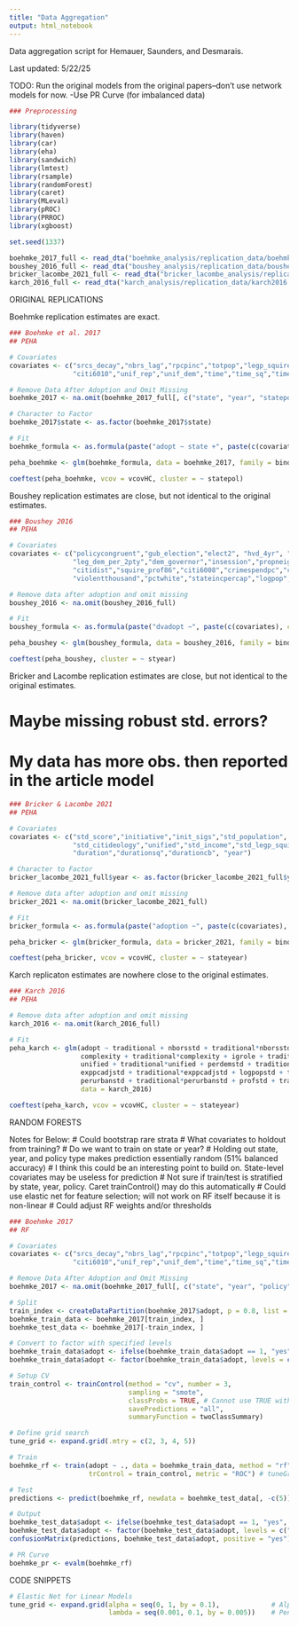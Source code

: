 ```yaml
---
title: "Data Aggregation"
output: html_notebook
---
```


Data aggregation script for Hemauer, Saunders, and Desmarais.

Last updated: 5/22/25

TODO: Run the original models from the original papers--don't use network models for now.
  -Use PR Curve (for imbalanced data)

```r

### Preprocessing

library(tidyverse)
library(haven)
library(car)
library(eha)
library(sandwich)
library(lmtest)
library(rsample)
library(randomForest)
library(caret)
library(MLeval)
library(pROC)
library(PRROC)
library(xgboost)

set.seed(1337)

boehmke_2017_full <- read_dta("boehmke_analysis/replication_data/boehmke2017.dta")
boushey_2016_full <- read_dta("boushey_analysis/replication_data/boushey2016.dta")
bricker_lacombe_2021_full <- read_dta("bricker_lacombe_analysis/replication_data/monadic_analysis_largen.dta")
karch_2016_full <- read_dta("karch_analysis/replication_data/karch2016.dta")

```

ORIGINAL REPLICATIONS


Boehmke replication estimates are exact.

```r

### Boehmke et al. 2017 
## PEHA

# Covariates
covariates <- c("srcs_decay","nbrs_lag","rpcpinc","totpop","legp_squire",
                "citi6010","unif_rep","unif_dem","time","time_sq","time_cube")

# Remove Data After Adoption and Omit Missing
boehmke_2017 <- na.omit(boehmke_2017_full[, c("state", "year", "statepol", "adopt", covariates)])

# Character to Factor
boehmke_2017$state <- as.factor(boehmke_2017$state)

# Fit
boehmke_formula <- as.formula(paste("adopt ~ state +", paste(c(covariates), collapse = "+")))

peha_boehmke <- glm(boehmke_formula, data = boehmke_2017, family = binomial)

coeftest(peha_boehmke, vcov = vcovHC, cluster = ~ statepol)

```


Boushey replication estimates are close, but not identical to the original estimates. 

```r

### Boushey 2016 
## PEHA

# Covariates
covariates <- c("policycongruent","gub_election","elect2", "hvd_4yr", "fedcrime",
                "leg_dem_per_2pty","dem_governor","insession","propneighpol",
                "citidist","squire_prof86","citi6008","crimespendpc","crimespendpcsq",
                "violentthousand","pctwhite","stateincpercap","logpop","counter","counter2","counter3")

# Remove data after adoption and omit missing
boushey_2016 <- na.omit(boushey_2016_full)

# Fit
boushey_formula <- as.formula(paste("dvadopt ~", paste(c(covariates), collapse = "+")))

peha_boushey <- glm(boushey_formula, data = boushey_2016, family = binomial)

coeftest(peha_boushey, cluster = ~ styear)

```


Bricker and Lacombe replication estimates are close, but not identical to the original estimates. 

# Maybe missing robust std. errors?
# My data has more obs. then reported in the article model

```r

### Bricker & Lacombe 2021
## PEHA

# Covariates
covariates <- c("std_score","initiative","init_sigs","std_population",
                "std_citideology","unified","std_income","std_legp_squire",
                "duration","durationsq","durationcb", "year")

# Character to Factor
bricker_lacombe_2021_full$year <- as.factor(bricker_lacombe_2021_full$year)

# Remove data after adoption and omit missing
bricker_2021 <- na.omit(bricker_lacombe_2021_full)

# Fit
bricker_formula <- as.formula(paste("adoption ~", paste(c(covariates), collapse = "+")))

peha_bricker <- glm(bricker_formula, data = bricker_2021, family = binomial)

coeftest(peha_bricker, vcov = vcovHC, cluster = ~ stateyear)

```


Karch replicaton estimates are nowhere close to the original estimates.

```r

### Karch 2016
## PEHA

# Remove data after adoption and omit missing
karch_2016 <- na.omit(karch_2016_full)

# Fit
peha_karch <- glm(adopt ~ traditional + nborsstd + traditional*nborsstd+prevadoptstd + traditional*prevadoptstd + 
                  complexity + traditional*complexity + igrole + traditional*igrole + regov + traditional*regov + 
                  unified + traditional*unified + perdemstd + traditional*perdemstd + incpcadjstd + traditional*incpcadjstd + 
                  exppcadjstd + traditional*exppcadjstd + logpopstd + traditional*logpopstd + collegstd + traditional*collegstd + 
                  perurbanstd + traditional*perurbanstd + profstd + traditional*profstd,  
                  data = karch_2016) 

coeftest(peha_karch, vcov = vcovHC, cluster = ~ stateyear)

```

RANDOM FORESTS

Notes for Below:
  # Could bootstrap rare strata
  # What covariates to holdout from training?
    # Do we want to train on state or year?
      # Holding out state, year, and policy type makes prediction essentially random (51% balanced accuracy)
      # I think this could be an interesting point to build on. State-level covariates may be useless for prediction
  # Not sure if train/test is stratified by state, year, policy. Caret trainControl() may do this automatically
  # Could use elastic net for feature selection; will not work on RF itself because it is non-linear
  # Could adjust RF weights and/or thresholds

```r

### Boehmke 2017 
## RF

# Covariates
covariates <- c("srcs_decay","nbrs_lag","rpcpinc","totpop","legp_squire",
                "citi6010","unif_rep","unif_dem","time","time_sq","time_cube")

# Remove Data After Adoption and Omit Missing
boehmke_2017 <- na.omit(boehmke_2017_full[, c("state", "year", "policy", "statepol", "adopt", covariates)])

# Split
train_index <- createDataPartition(boehmke_2017$adopt, p = 0.8, list = FALSE)
boehmke_train_data <- boehmke_2017[train_index, ]
boehmke_test_data <- boehmke_2017[-train_index, ]

# Convert to factor with specified levels
boehmke_train_data$adopt <- ifelse(boehmke_train_data$adopt == 1, "yes", "no")
boehmke_train_data$adopt <- factor(boehmke_train_data$adopt, levels = c("no", "yes"))

# Setup CV
train_control <- trainControl(method = "cv", number = 3,
                              sampling = "smote",
                              classProbs = TRUE, # Cannot use TRUE with 0 and 1 class labels because RF converts to character
                              savePredictions = "all",
                              summaryFunction = twoClassSummary)

# Define grid search
tune_grid <- expand.grid(.mtry = c(2, 3, 4, 5))

# Train
boehmke_rf <- train(adopt ~ ., data = boehmke_train_data, method = "rf", 
                    trControl = train_control, metric = "ROC") # tuneGrid = tune_grid

# Test
predictions <- predict(boehmke_rf, newdata = boehmke_test_data[, -c(5)])

# Output
boehmke_test_data$adopt <- ifelse(boehmke_test_data$adopt == 1, "yes", "no")
boehmke_test_data$adopt <- factor(boehmke_test_data$adopt, levels = c("no", "yes"))
confusionMatrix(predictions, boehmke_test_data$adopt, positive = "yes")

# PR Curve
boehmke_pr <- evalm(boehmke_rf)

```

CODE SNIPPETS

```r

# Elastic Net for Linear Models
tune_grid <- expand.grid(alpha = seq(0, 1, by = 0.1),             # Alpha from 0 (Ridge) to 1 (Lasso)
                         lambda = seq(0.001, 0.1, by = 0.005))    # Penalty parameter

```

